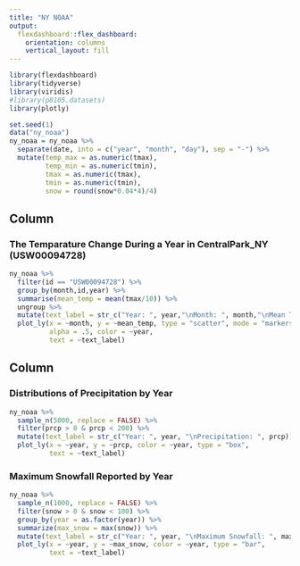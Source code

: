 ```yaml
---
title: "NY NOAA"
output: 
  flexdashboard::flex_dashboard:
    orientation: columns
    vertical_layout: fill
---
```


```r
library(flexdashboard)
library(tidyverse)
library(viridis)
#library(p8105.datasets)
library(plotly)
```

```r
set.seed(1)
data("ny_noaa")
ny_noaa = ny_noaa %>% 
  separate(date, into = c("year", "month", "day"), sep = "-") %>% 
  mutate(temp_max = as.numeric(tmax),
         temp_min = as.numeric(tmin),
         tmax = as.numeric(tmax),
         tmin = as.numeric(tmin),
         snow = round(snow*0.04*4)/4)
```

Column {data-width=650}
-----------------------------------------------------------------------

### The Temparature Change During a Year in CentralPark_NY (USW00094728)

```r
ny_noaa %>% 
  filter(id == "USW00094728") %>%
  group_by(month,id,year) %>%
  summarise(mean_temp = mean(tmax/10)) %>% 
  ungroup %>%
  mutate(text_label = str_c("Year: ", year,"\nMonth: ", month,"\nMean Temperature: ", mean_temp)) %>% 
  plot_ly(x = ~month, y = ~mean_temp, type = "scatter", mode = "markers",
          alpha = .5, color = ~year, 
          text = ~text_label)
```

Column {data-width=350}
-----------------------------------------------------------------------

### Distributions of Precipitation by Year

```r
ny_noaa %>%
  sample_n(5000, replace = FALSE) %>% 
  filter(prcp > 0 & prcp < 200) %>%
  mutate(text_label = str_c("Year: ", year, "\nPrecipitation: ", prcp)) %>% 
  plot_ly(x = ~year, y = ~prcp, color = ~year, type = "box", 
          text = ~text_label)
```

### Maximum Snowfall Reported by Year

```r
ny_noaa %>%
  sample_n(1000, replace = FALSE) %>% 
  filter(snow > 0 & snow < 100) %>% 
  group_by(year = as.factor(year)) %>% 
  summarize(max_snow = max(snow)) %>% 
  mutate(text_label = str_c("Year: ", year, "\nMaximum Snowfall: ", max_snow)) %>% 
  plot_ly(x = ~year, y = ~max_snow, color = ~year, type = "bar",
          text = ~text_label)
```
